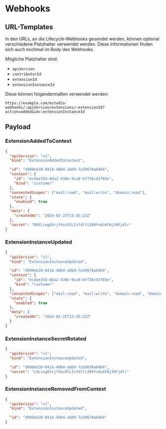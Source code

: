 # Webhooks

## URL-Templates

In den URLs, an die Lifecycle-Webhooks gesendet werden, können optional verschiedene Platzhalter verwendet werden. Diese Informationen finden sich auch nochmal im Body des Webhooks.

Mögliche Platzhalter sind:

- `apiVersion`
- `contributorId`
- `extensionId`
- `extensionInstanceId`

Diese können folgendermaßen verwendet werden:

`https://example.com/mstudio-webhooks/:apiVersion/extensions/:extensionId?action=added&id=:extensionInstanceId`

## Payload

### ExtensionAddedToContext

```json
{
  "apiVersion": "v1",
  "kind": "ExtensionAddedToContext",

  "id": "d990eb39-041b-40b4-abb9-7a39678a0464",
  "context": {
    "id": "ecdae35d-8da2-430e-9ca8-bff36cd1f65e",
    "kind": "customer"
  },
  "consentedScopes": ["mail:read", "mail:write", "domain:read"],
  "state": {
    "enabled": true
  },
  "meta": {
    "createdAt": "2024-02-25T13:45:23Z"
  },
  "secret": "ROFLieg83rjfdoi9lLIifdlfi399fndLKFHj39fjdlr"
}
```

### ExtensionInstanceUpdated

```json
{
  "apiVersion": "v1",
  "kind": "ExtensionInstanceUpdated",

  "id": "d990eb39-041b-40b4-abb9-7a39678a0464",
  "context": {
    "id": "ecdae35d-8da2-430e-9ca8-bff36cd1f65e",
    "kind": "customer"
  },
  "consentedScopes": ["mail:read", "mail:write", "domain:read", "domain:write"],
  "state": {
    "enabled": true
  },
  "meta": {
    "createdAt": "2024-02-25T13:45:23Z"
  }
}
```

### ExtensionInstanceSecretRotated

```json
{
  "apiVersion": "v1",
  "kind": "ExtensionInstanceUpdated",

  "id": "d990eb39-041b-40b4-abb9-7a39678a0464",
  "secret": "LOLieg83rjfdoi9lLIifdlfi399fndLKFHj39fjdlr"
}
```

### ExtensionInstanceRemovedFromContext

```json
{
  "apiVersion": "v1",
  "kind": "ExtensionInstanceUpdated",

  "id": "d990eb39-041b-40b4-abb9-7a39678a0464"
}
```
